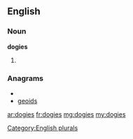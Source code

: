 ==English==

===Noun===
'''dogies'''

# {{plural of|[[dogie]]}}

===Anagrams===
* {{alphagram|degios}}
* [[geoids#English|geoids]]


[[Category:English plurals]]

[[ar:dogies]]
[[fr:dogies]]
[[mg:dogies]]
[[my:dogies]]